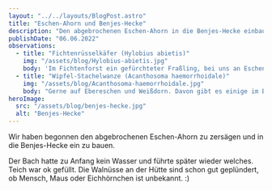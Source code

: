 ```yaml
---
layout: "../../layouts/BlogPost.astro"
title: "Eschen-Ahorn und Benjes-Hecke"
description: "Den abgebrochenen Eschen-Ahorn in die Benjes-Hecke einbauen."
publishDate: "06.06.2022"
observations:
  - title: "Fichtenrüsselkäfer (Hylobius abietis)"
    img: "/assets/blog/Hylobius-abietis.jpg"
    body: 'Im Fichtenforst ein gefürchteter Fraßling, bei uns an Eschen & Erlen und eher harmlos. Im Refugium der "Schädlinge" :)   Erstmeldung bei https://kerbtier.de für MTB 5007 Köln 😎'
  - title: "Wipfel-Stachelwanze (Acanthosoma haemorrhoidale)"
    img: "/assets/blog/Acanthosoma-haemorrhoidale.jpg"
    body: "Gerne auf Ebereschen und Weißdorn. Davon gibt es einige im Biotop."
heroImage:
  src: "/assets/blog/benjes-hecke.jpg"
  alt: "Benjes-Hecke"
---
```



Wir haben begonnen den abgebrochenen Eschen-Ahorn zu zersägen und in die Benjes-Hecke ein zu bauen.

Der Bach hatte zu Anfang kein Wasser und führte später wieder welches.
Teich war ok gefüllt.
Die Walnüsse an der Hütte sind schon gut geplündert, ob Mensch, Maus oder Eichhörnchen ist unbekannt. :)

<Cards observations={frontmatter.observations} />
